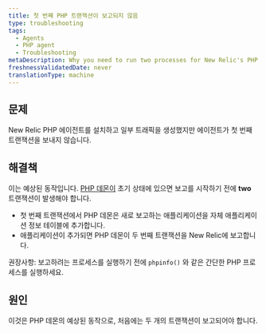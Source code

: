 ```yaml
---
title: 첫 번째 PHP 트랜잭션이 보고되지 않음
type: troubleshooting
tags:
  - Agents
  - PHP agent
  - Troubleshooting
metaDescription: Why you need to run two processes for New Relic's PHP agent to start reporting after initial installation.
freshnessValidatedDate: never
translationType: machine
---
```


## 문제

New Relic PHP 에이전트를 설치하고 일부 트래픽을 생성했지만 에이전트가 첫 번째 트랜잭션을 보내지 않습니다.

## 해결책

이는 예상된 동작입니다. [PHP 데몬이](/docs/agents/php-agent/getting-started/new-relic-daemon-processes) 초기 상태에 있으면 보고를 시작하기 전에 <DNT>**two**</DNT> 트랜잭션이 발생해야 합니다.

* 첫 번째 트랜잭션에서 PHP 데몬은 새로 보고하는 애플리케이션을 자체 애플리케이션 정보 테이블에 추가합니다.
* 애플리케이션이 추가되면 PHP 데몬이 두 번째 트랜잭션을 New Relic에 보고합니다.

권장사항: 보고하려는 프로세스를 실행하기 전에 `phpinfo()` 와 같은 간단한 PHP 프로세스를 실행하세요.

## 원인

이것은 PHP 데몬의 예상된 동작으로, 처음에는 두 개의 트랜잭션이 보고되어야 합니다.